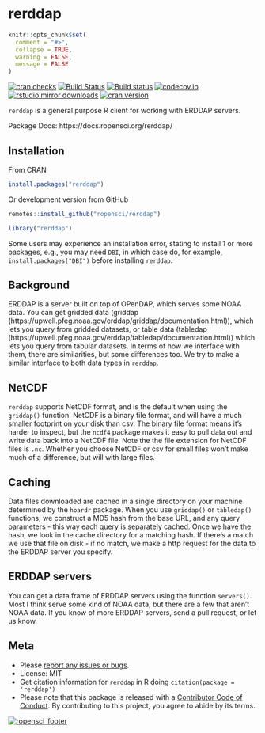 rerddap
=====

```r
knitr::opts_chunk$set(
  comment = "#>",
  collapse = TRUE,
  warning = FALSE,
  message = FALSE
)
```

[![cran checks](https://cranchecks.info/badges/worst/rerddap)](https://cranchecks.info/pkgs/rerddap)
[![Build Status](https://travis-ci.org/ropensci/rerddap.svg?branch=master)](https://travis-ci.org/ropensci/rerddap)
[![Build status](https://ci.appveyor.com/api/projects/status/nw858vlk4wx05mxm?svg=true)](https://ci.appveyor.com/project/sckott/rerddap)
[![codecov.io](https://codecov.io/github/ropensci/rerddap/coverage.svg?branch=master)](https://codecov.io/github/ropensci/rerddap?branch=master)
[![rstudio mirror downloads](https://cranlogs.r-pkg.org/badges/rerddap)](https://github.com/r-hub/cranlogs.app)
[![cran version](https://www.r-pkg.org/badges/version/rerddap)](https://cran.r-project.org/package=rerddap)

`rerddap` is a general purpose R client for working with ERDDAP servers.

Package Docs: https://docs.ropensci.org/rerddap/

## Installation

From CRAN

```r
install.packages("rerddap")
```

Or development version from GitHub

```r
remotes::install_github("ropensci/rerddap")
```

```r
library("rerddap")
```

Some users may experience an installation error, stating to install 1 or more 
packages, e.g., you may need `DBI`, in which case do, for example, 
`install.packages("DBI")` before installing `rerddap`.

## Background

ERDDAP is a server built on top of OPenDAP, which serves some NOAA data. You can get gridded data (griddap (https://upwell.pfeg.noaa.gov/erddap/griddap/documentation.html)), which lets you query from gridded datasets, or table data (tabledap (https://upwell.pfeg.noaa.gov/erddap/tabledap/documentation.html)) which lets you query from tabular datasets. In terms of how we interface with them, there are similarities, but some differences too. We try to make a similar interface to both data types in `rerddap`.

## NetCDF

`rerddap` supports NetCDF format, and is the default when using the `griddap()` function. NetCDF is a binary file format, and will have a much smaller footprint on your disk than csv. The binary file format means it's harder to inspect, but the `ncdf4` package makes it easy to pull data out and write data back into a NetCDF file. Note the the file extension for NetCDF files is `.nc`. Whether you choose NetCDF or csv for small files won't make much of a difference, but will with large files.

## Caching

Data files downloaded are cached in a single directory on your machine determined by the `hoardr` package. When you use `griddap()` or `tabledap()` functions, we construct a MD5 hash from the base URL, and any query parameters - this way each query is separately cached. Once we have the hash, we look in the cache directory for a matching hash. If there's a match we use that file on disk - if no match, we make a http request for the data to the ERDDAP server you specify.

## ERDDAP servers

You can get a data.frame of ERDDAP servers using the function `servers()`. Most I think serve some kind of NOAA data, but there are a few that aren't NOAA data.  If you know of more ERDDAP servers, send a pull request, or let us know.

## Meta

* Please [report any issues or bugs](https://github.com/ropensci/rerddap/issues).
* License: MIT
* Get citation information for `rerddap` in R doing `citation(package = 'rerddap')`
* Please note that this package is released with a [Contributor Code of Conduct](https://ropensci.org/code-of-conduct/). By contributing to this project, you agree to abide by its terms.

[![ropensci_footer](https://ropensci.org/public_images/github_footer.png)](https://ropensci.org)
